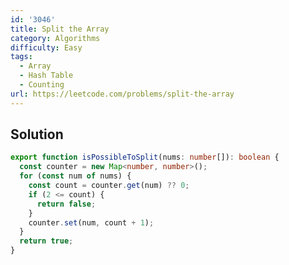 ```yaml
---
id: '3046'
title: Split the Array
category: Algorithms
difficulty: Easy
tags:
  - Array
  - Hash Table
  - Counting
url: https://leetcode.com/problems/split-the-array
---
```


## Solution

```typescript showLineNumbers
export function isPossibleToSplit(nums: number[]): boolean {
  const counter = new Map<number, number>();
  for (const num of nums) {
    const count = counter.get(num) ?? 0;
    if (2 <= count) {
      return false;
    }
    counter.set(num, count + 1);
  }
  return true;
}
```
